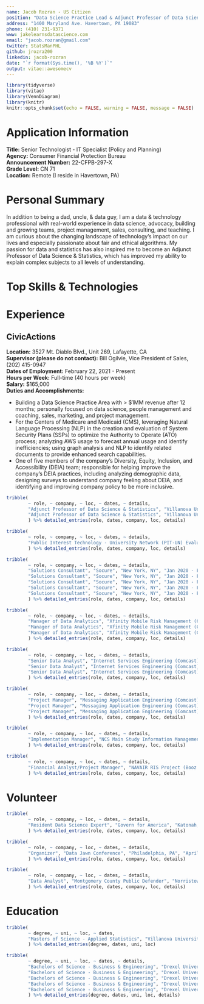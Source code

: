 ```yaml
---
name: Jacob Rozran - US Citizen
position: "Data Science Practice Lead & Adjunct Professor of Data Science"
address: "1400 Maryland Ave. Havertown, PA 19083"
phone: (410) 231-9371
www: jakelearnsdatascience.com
email: "jacob.rozran@gmail.com"
twitter: StatsManPHL
github: jrozra200
linkedin: jacob-rozran
date: "`r format(Sys.time(), '%B %Y')`"
output: vitae::awesomecv
---
```


```r
library(tidyverse)
library(vitae)
library(VennDiagram)
library(knitr)
knitr::opts_chunk$set(echo = FALSE, warning = FALSE, message = FALSE)
```

# Application Information

**Title:** Senior Technologist - IT Specialist (Policy and Planning)  
**Agency:** Consumer Financial Protection Bureau  
**Announcement Number:** 22-CFPB-297-X  
**Grade Level:** CN 71  
**Location:** Remote (I reside in Havertown, PA)  

# Personal Summary

In addition to being a dad, uncle, & data guy, I am a data & technology 
professional with real-world experience in data science, advocacy, building and 
growing teams, project management, sales, consulting, and teaching. I am curious 
about the changing landscape of technology's impact on our lives and especially 
passionate about fair and ethical algorithms. My passion for data and statistics 
has also inspired me to become an Adjunct Professor of Data Science & Statistics, 
which has improved my ability to explain complex subjects to all levels of 
understanding. 

# Top Skills & Technologies

\begin{center}

```r
df <- data.frame(a = c("Data Ethics", "Data Visualization", 
                       "Data Analysis", "Project Management", 
                       "People Leadership"),
                 b = c("RStudio", "Jupyter Notebooks", "Tableau/Metabase/Redash", 
                       "GitHub", "MS Office Suite"),
                 c = c("SQL", "R", "Python", "Bash", "HTML"),
                 d = c("PostgreSQL", "Hive/Impala (Hadoop)", "Athena (AWS)", 
                       "SQL/mySQL/SQLite", "Neo4J"))

names(df) <- c("METHODS", "APPLICATIONS", "LANGUAGES", "DATABASES")

kable(df, row.names = FALSE, "latex", booktabs = T)
```
\end{center}

# Experience

## CivicActions

**Location:** 3527 Mt. Diablo Blvd., Unit 269, Lafayette, CA  
**Supervisor (please do not contact):** Bill Ogilvie, Vice President of Sales, 
(202) 415-0947  
**Dates of Employment:** February 22, 2021 - Present  
**Hours per Week:** Full-time (40 hours per week)  
**Salary:** $165,000  
**Duties and Accomplishments:**

- Building a Data Science Practice Area with > $1MM revenue after 12 months; 
personally focused on data science, people management and coaching, sales, 
marketing, and project management.
- For the Centers of Medicare and Medicaid (CMS), leveraging Natural Language 
Processing (NLP) in the creation and evaluation of System Security Plans (SSPs) 
to optimize the Authority to Operate (ATO) process; analyzing AWS usage to 
forecast annual usage and identify inefficiencies; using graph analysis and NLP 
to identify related documents to provide enhanced search capabilities.
- One of five members of the company's Diversity, Equity, Inclusion, and 
Accessibility (DEIA) team; responsible for helping improve the company's DEIA 
practices, including analyzing demographic data, designing surveys to understand 
company feeling about DEIA, and identifying and improving company policy to be 
more inclusive.

```r
tribble(
        ~ role, ~ company, ~ loc, ~ dates, ~ details,
        "Adjunct Professor of Data Science & Statistics", "Villanova University", "Villanova, PA", "Aug 2020 - Present", "Build the syllabus, lectures, assignments, projects, and tests for undergraduate Data Science, Intro to Statistics, and Intro to Statistics for Biology courses.",
        "Adjunct Professor of Data Science & Statistics", "Villanova University", "Villanova, PA", "Aug 2020 - Present", "Advise and mentor students by writing recommendations for various programs, helping guide studies for real-world success after graduation, and providing assistance through the stresses of university life. "
        ) %>% detailed_entries(role, dates, company, loc, details)
```

```r
tribble(
        ~ role, ~ company, ~ loc, ~ dates, ~ details,
        "Public Interest Technology - University Network (PIT-UN) Evaluation Committee", "New America", "Washington, DC", "June 2022 - Present", "Evaluate proposals seeking funding to educate students who can better apply technical understanding and practice to questions of individual rights, justice, social welfare, and the public good, particularly for those members of our society least well served historically and today by existing systems and policies"
        ) %>% detailed_entries(role, dates, company, loc, details)
```

```r
tribble(
        ~ role, ~ company, ~ loc, ~ dates, ~ details,
        "Solutions Consultant", "Socure", "New York, NY", "Jan 2020 - Feb 2021", "Technical expert on fraud prevention, Know Your Customer (KYC)/Customer Identification Program (CIP), Socure product modules, data science, statistics, and data visualization in support of the sales and onboarding processes.",
        "Solutions Consultant", "Socure", "New York, NY", "Jan 2020 - Feb 2021", "Created custom proof-of-concept (POC) analyses for prospective customers - showing the value of Socure versus their current solution(s).",
        "Solutions Consultant", "Socure", "New York, NY", "Jan 2020 - Feb 2021", "Served as the Growth Team's subject matter expert (SME) on data science, creating educational documents and presentations on challenging topics like Area Under the Curve (AUC), false positives, and other model evaluation criteria.",
        "Solutions Consultant", "Socure", "New York, NY", "Jan 2020 - Feb 2021", "Worked with the Marketing Team to create content for the Socure Blog on machine learning techniques.",
        "Solutions Consultant", "Socure", "New York, NY", "Jan 2020 - Feb 2021", "Member of the DEI team."
        ) %>% detailed_entries(role, dates, company, loc, details)
```

```r
tribble(
        ~ role, ~ company, ~ loc, ~ dates, ~ details,
        "Manager of Data Analytics", "Xfinity Mobile Risk Management (Comcast)", "Philadelphia, PA", "Mar 2017 - Jan 2020", "Lead and manage the data analytics and engineering team for Xfinity Mobile Credit Risk Management, including hiring and training of staff analysts and engineers, collaborating with and providing analysis for stakeholders, and tracking and prioritizing all team tasking.",
        "Manager of Data Analytics", "Xfinity Mobile Risk Management (Comcast)", "Philadelphia, PA", "Mar 2017 - Jan 2020", "Designed and built a fraud decision making tool that combines custom feature creation, statistical and business rules, and predictive models built in R, Python, and Bash, which, in large part, is responsible for a decrease in month-over-month fraud losses by 92% in 2018.",
        "Manager of Data Analytics", "Xfinity Mobile Risk Management (Comcast)", "Philadelphia, PA", "Mar 2017 - Jan 2020", "Provide coaching, leadership, and mentorship to all analysts on the Xfinity Mobile Risk Management team."
        ) %>% detailed_entries(role, dates, company, loc, details)
```

```r
tribble(
        ~ role, ~ company, ~ loc, ~ dates, ~ details,
        "Senior Data Analyst", "Internet Services Engineering (Comcast)", "Philadelphia, PA", "Sep 2014 - Mar 2017", "Designed and built predictive models, which improved compromised user account detection times and discovery accuracy – this work was presented internally along with several internal blog posts about the effort.", 
        "Senior Data Analyst", "Internet Services Engineering (Comcast)", "Philadelphia, PA", "Sep 2014 - Mar 2017", "Used statistical methods to discover and automate the detection of anomalies.", 
        "Senior Data Analyst", "Internet Services Engineering (Comcast)", "Philadelphia, PA", "Sep 2014 - Mar 2017", "Created forecasts of user base growth and project completion."
        ) %>% detailed_entries(role, dates, company, loc, details)
```

```r
tribble(
        ~ role, ~ company, ~ loc, ~ dates, ~ details,
        "Project Manager", "Messaging Application Engineering (Comcast)", "Philadelphia, PA", "Apr 2013 - Sep 2014", "Served as a Project Manager and ScrumMaster for the Messaging Application Engineering (MAE) team, responsible for Residential Voicemail and Email Engineering teams.",
        "Project Manager", "Messaging Application Engineering (Comcast)", "Philadelphia, PA", "Apr 2013 - Sep 2014", "Obtained my Project Management Professional (PMP) and Certified ScrumMaster (CSM) certifications.",
        "Project Manager", "Messaging Application Engineering (Comcast)", "Philadelphia, PA", "Apr 2013 - Sep 2014", "Instituted and evangelized Scrum on both the email and voicemail teams, migrating from a hybrid of waterfall and Kanban, which led to higher team productivity, better communication across teams from development through deployment to production, and improved interaction with our product owners."
        ) %>% detailed_entries(role, dates, company, loc, details)
```

```r
tribble(
        ~ role, ~ company, ~ loc, ~ dates, ~ details,
        "Implementation Manager", "NCS Main Study Information Management Systems Project (Booz Allen Hamilton)", "Rockville, MD", "Nov 2010 - Apr 2013", "Served as the Implementation Manager and Site Administrator for the National Children’s Study (NCS) Portal, a Microsoft SharePoint 2010 web application, the NCS Application Homepage, and NCS Password Self Service."
        ) %>% detailed_entries(role, dates, company, loc, details)
```

```r
tribble(
        ~ role, ~ company, ~ loc, ~ dates, ~ details,
        "Financial Analyst/Project Manager", "NAVAIR RIS Project (Booz Allen Hamilton)", "Lexington Park, MD", "Nov 2009 - Oct 2010", "Developed a financial tracking system for client, which allowed key stakeholders to view current and projected funding over the lifetime of the contract."
        ) %>% detailed_entries(role, dates, company, loc, details)
```

# Volunteer
```r
tribble(
        ~ role, ~ company, ~ loc, ~ dates, ~ details,
        "Resident Data Science Expert", "Govern for America", "Katonah, NY", "April 2022 - Present", "Provide training and mentorship in data science, data visualization, and data ethics for GFA fellows."
        ) %>% detailed_entries(role, dates, company, loc, details)
```

```r
tribble(
        ~ role, ~ company, ~ loc, ~ dates, ~ details,
        "Organizer", "Data Jawn Conference", "Philadelphia, PA", "April 2019 - Present", "Assisted in promotion, speaker selection, and day-of-event logistics for the Data Jawn, a Philadelphia data conference highlighting the great work of our local data commnuity."
        ) %>% detailed_entries(role, dates, company, loc, details)
```

```r
tribble(
        ~ role, ~ company, ~ loc, ~ dates, ~ details,
        "Data Analyst", "Montgomery County Public Defender", "Norristown, PA", "May 2016 - Jun 2017", "Assisted Montgomery County Public Defender to define an analytics strategy to support competitive salaries and fair defence for all Montgomery County residents; created, built, and maintained advanced analysis."
        ) %>% detailed_entries(role, dates, company, loc, details)
```

# Education
```r
tribble(
        ~ degree, ~ uni, ~ loc, ~ dates, 
        "Masters of Science - Applied Statistics", "Villanova University", "Villanova, PA", "2015 - 2017"
        ) %>% detailed_entries(degree, dates, uni, loc)
```

```r
tribble(
        ~ degree, ~ uni, ~ loc, ~ dates, ~ details,
        "Bachelors of Science - Business & Engineering", "Drexel University", "Philadelphia, PA", "2004 - 2009", "Drexel Representative for Student Lobbying Day in Harrisburg, PA, 2009",
        "Bachelors of Science - Business & Engineering", "Drexel University", "Philadelphia, PA", "2004 - 2009", "Drexel University Traditions Council Treasurer, 2007 - 2009",
        "Bachelors of Science - Business & Engineering", "Drexel University", "Philadelphia, PA", "2004 - 2009", "Dean’s List, 2006, 2008",
        "Bachelors of Science - Business & Engineering", "Drexel University", "Philadelphia, PA", "2004 - 2009", "Drexel Representative to Colonial Athletic Association's Student Athlete Advisory Committee, 2006",
        "Bachelors of Science - Business & Engineering", "Drexel University", "Philadelphia, PA", "2004 - 2009", "Drexel University Varsity Soccer Player, 2004 - 2006"
        ) %>% detailed_entries(degree, dates, uni, loc, details)
```

